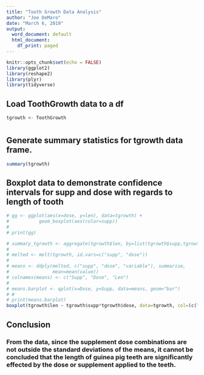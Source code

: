 ```yaml
---
title: "Tooth Growth Data Analysis"
author: "Joe DeMaro"
date: "March 6, 2019"
output:
  word_document: default
  html_document:
    df_print: paged
---
```


```r
knitr::opts_chunk$set(echo = FALSE)
library(ggplot2)
library(reshape2)
library(plyr)
library(tidyverse)
```
## Load ToothGrowth data to a df
```r
tgrowth <- ToothGrowth
```
#
## Generate summary statistics for tgrowth data frame.
```r
summary(tgrowth)
```
## Boxplot data to demonstrate confidence intervals for supp and dose with regards to length of tooth
```r
# gg <- ggplot(aes(x=dose, y=len), data=tgrowth) + 
#           geom_boxplot(aes(color=supp))
# 
# print(gg)

# summary_tgrowth <- aggregate(tgrowth$len, by=list(tgrowth$supp,tgrowth$dose), FUN=mean, na.rm=TRUE, na.action=NULL)
# 
# melted <- melt(tgrowth, id.vars=c("supp", "dose"))
# 
# means <- ddply(melted, c("supp", "dose", "variable"), summarise,
#                mean=mean(value))
# colnames(means) <- c("Supp", "Dose", "Len")
# 
# means.barplot <- qplot(x=Dose, y=Supp, data=means, geom="bar")
# # 
# print(means.barplot)
boxplot(tgrowth$len ~ tgrowth$supp*tgrowth$dose, data=tgrowth, col=(c("grey","blue")),ylab="len", xlab="Supplement & dose", main="Tooth Growth")
```

## Conclusion

### From the data, since the supplement dose combinations are not outside the standard deviations of the means, it cannot be concluded that the length of guinea pig teeth are significantly effected by the dose or supplement applied to the teeth.
